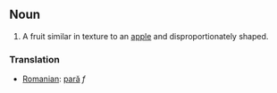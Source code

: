 ==Noun==
#A fruit similar in texture to an [[apple]] and disproportionately shaped.
===Translation===
*[[Romanian]]: [[pară]] ''f''